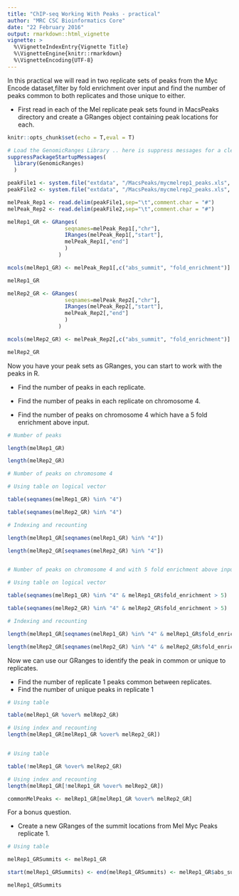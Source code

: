 ```yaml
---
title: "ChIP-seq Working With Peaks - practical"
author: "MRC CSC Bioinformatics Core"
date: "22 February 2016"
output: rmarkdown::html_vignette
vignette: >
  %\VignetteIndexEntry{Vignette Title}
  %\VignetteEngine{knitr::rmarkdown}
  %\VignetteEncoding{UTF-8}
---
```


In this practical we will read in two replicate sets of peaks from the Myc Encode dataset,filter by fold enrichment over input and find the number of peaks common to both replicates and those unique to either.


* First read in each of the Mel replicate peak sets found in MacsPeaks directory and create a GRanges object containing peak locations for each.

```r
knitr::opts_chunk$set(echo = T,eval = T)
```

```r
# Load the GenomicRanges Library .. here is suppress messages for a cleaner document
suppressPackageStartupMessages(
  library(GenomicRanges)
  )

peakFile1 <- system.file("extdata", "/MacsPeaks/mycmelrep1_peaks.xls", package = "ChIPseqShort")
peakFile2 <- system.file("extdata", "/MacsPeaks/mycmelrep2_peaks.xls", package = "ChIPseqShort")

melPeak_Rep1 <- read.delim(peakFile1,sep="\t",comment.char = "#")
melPeak_Rep2 <- read.delim(peakFile2,sep="\t",comment.char = "#")

melRep1_GR <- GRanges(
                  seqnames=melPeak_Rep1[,"chr"],
                  IRanges(melPeak_Rep1[,"start"],
                  melPeak_Rep1[,"end"]
                  )
                )

mcols(melRep1_GR) <- melPeak_Rep1[,c("abs_summit", "fold_enrichment")]

melRep1_GR

melRep2_GR <- GRanges(
                  seqnames=melPeak_Rep2[,"chr"],
                  IRanges(melPeak_Rep2[,"start"],
                  melPeak_Rep2[,"end"]
                  )
                )

mcols(melRep2_GR) <- melPeak_Rep2[,c("abs_summit", "fold_enrichment")]

melRep2_GR

```

Now you have your peak sets as GRanges, you can start to work with the peaks in R.

* Find the number of peaks in each replicate.

* Find the number of peaks in each replicate on chromosome 4.

* Find the number of peaks on chromosome 4 which have a 5 fold enrichment above input.

```r
# Number of peaks

length(melRep1_GR)

length(melRep2_GR)

# Number of peaks on chromosome 4

# Using table on logical vector

table(seqnames(melRep1_GR) %in% "4")

table(seqnames(melRep2_GR) %in% "4")

# Indexing and recounting

length(melRep1_GR[seqnames(melRep1_GR) %in% "4"])

length(melRep2_GR[seqnames(melRep2_GR) %in% "4"])


# Number of peaks on chromosome 4 and with 5 fold enrichment above input

# Using table on logical vector

table(seqnames(melRep1_GR) %in% "4" & melRep1_GR$fold_enrichment > 5)

table(seqnames(melRep2_GR) %in% "4" & melRep2_GR$fold_enrichment > 5)

# Indexing and recounting

length(melRep1_GR[seqnames(melRep1_GR) %in% "4" & melRep1_GR$fold_enrichment > 5])

length(melRep2_GR[seqnames(melRep2_GR) %in% "4" & melRep2_GR$fold_enrichment > 5])

```


Now we can use our GRanges to identify the peak in common or unique to replicates.

* Find the number of replicate 1 peaks common between replicates.
* Find the number of unique peaks in replicate 1

```r

# Using table

table(melRep1_GR %over% melRep2_GR)

# Using index and recounting
length(melRep1_GR[melRep1_GR %over% melRep2_GR])


# Using table

table(!melRep1_GR %over% melRep2_GR)

# Using index and recounting
length(melRep1_GR[!melRep1_GR %over% melRep2_GR])

commonMelPeaks <- melRep1_GR[melRep1_GR %over% melRep2_GR]
```

For a bonus question. 

* Create a new GRanges of the summit locations from Mel Myc Peaks replicate 1.

```r

# Using table

melRep1_GRSummits <- melRep1_GR

start(melRep1_GRSummits) <- end(melRep1_GRSummits) <- melRep1_GR$abs_summit

melRep1_GRSummits
```

